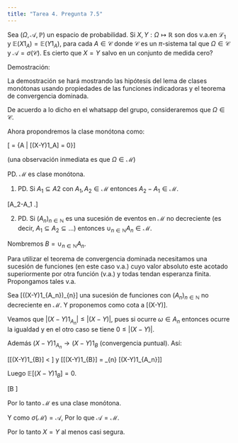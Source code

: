 ```yaml
---
title: "Tarea 4. Pregunta 7.5"
---
```


Sea $(\Omega,\mathscr{A},\mathbb{P})$ un espacio de probabilidad. Si $X,Y: \Omega \longmapsto \mathbb{R}$ son dos v.a.en $\mathscr{L}_1$ y $\mathbb{E}(X1_A) = \mathbb{E}(Y1_A)$, para cada $A \in \mathscr{C}$ donde $\mathscr{C}$ es un $\pi$-sistema tal que $\Omega \in \mathscr{C}$ y $\mathscr{A} = \sigma(\mathscr{C})$.  Es cierto que $X = Y$ salvo en un conjunto de medida cero?

Demostración:

La demostración se hará mostrando las hipótesis del lema de clases monótonas usando propiedades de las funciones indicadoras y el teorema de convergencia dominada.


De acuerdo a lo dicho en el whatsapp del grupo, consideraremos que $\Omega \in \mathscr{C}$.


Ahora propondremos la clase monótona como:

\[\mathscr{M} = \{A \in \mathscr{A}| \mathbb{E}[(X-Y)1_A] = 0\}\]

(una observación inmediata es que $\Omega \in \mathscr{M}$)


PD. $\mathscr{M}$ es clase monótona.

  1) PD. Si $A_1 \subseteq A2$ con $A_1, A_2 \in \mathscr{M}$ entonces $A_2 - A_1 \in \mathscr{M}$.
  
\begin{align*}
\mathbb{E}[(X-Y)1_{A_2-A_1}] &=  \mathbb{E}[(X-Y)1_{A_2 \cap A_1^c}] \\\\
&=\mathbb{E}[(X-Y)1_{A_2}1_{A_1^c}] \\\\
&=\mathbb{E}[(X-Y)1_{A_2}(1-1_{A_1})] \\\\
&=\mathbb{E}[(X-Y)1_{A_2} - (X-Y)1_{A_1}]\\\\
&=\mathbb{E}[(X-Y)1_{A_2}] - \mathbb{E}[(X-Y)1_{A_1}]\\\\
&= 0 - 0\\\\
&= 0.
\end{align*}

\[\therefore A_2-A_1 \in \mathscr{M}.\]

  2) PD. Si $(A_n)_{n\in\mathbb{N}}$ es una sucesión de eventos en $\mathscr{M}$ no decreciente (es decir, $A_1 \subseteq A_2 \subseteq \dots$) entonces $\cup_{n\in\mathbb{N}} A_n \in \mathscr{M}$.
  
  Nombremos $B = \cup_{n\in\mathbb{N}} A_n$.
  
  Para utilizar el teorema de convergencia dominada necesitamos una sucesión de funciones (en este caso v.a.) cuyo valor absoluto este acotado superiormente por otra función (v.a.) y todas tendan esperanza finita. Propongamos tales v.a.
  
  Sea \[((X-Y)1_{A_n})_{n\in\mathbb{N}}\] una sucesión de funciones con $(A_n)_{n\in\mathbb{N}}$ no decreciente en $\mathscr{M}$. Y proponemos como cota a \[(X-Y)\].
  
  Veamos que $|(X-Y)1_{A_n}| \leq |(X-Y)|$, pues si ocurre $\omega \in A_n$ entonces ocurre la igualdad y en el otro caso se tiene $0 \leq |(X-Y)|$.
  
  Además $(X-Y)1_{A_n} \to (X-Y)1_{B}$ (convergencia puntual). Así:
  
  \[\mathbb{E}[(X-Y)1_{B}] < \infty\] y \[\mathbb{E}[(X-Y)1_{B}] = \lim_{n\to \infty}  \mathbb{E}[(X-Y)1_{A_n}]\]
  
  Luego $\mathbb{E}[(X-Y)1_{B}] = 0$.
  
  \[\therefore B \in \mathscr{M}\]

Por lo tanto $\mathscr{M}$ es una clase monótona.

Y como $\sigma(\mathscr{M}) = \mathscr{A}$, Por lo que $\mathscr{A} = \mathscr{M}$.

Por lo tanto $X = Y$ al menos casi segura.

